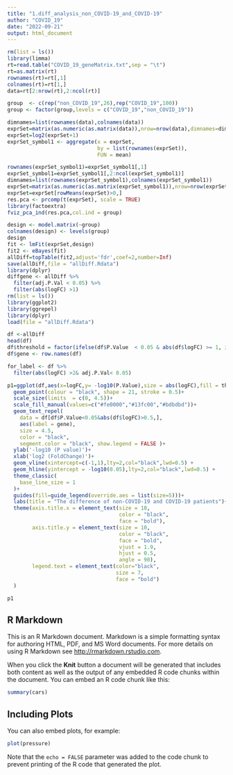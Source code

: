 ---
title: "1.diff_analysis_non_COVID-19_and_COVID-19"
author: "COVID_19"
date: "2022-09-21"
output: html_document
---

```{r setup, include=FALSE}
rm(list = ls())
library(limma)
rt=read.table("COVID_19_geneMatrix.txt",sep = "\t")
rt=as.matrix(rt)
rownames(rt)=rt[,1]
colnames(rt)=rt[1,]
data=rt[2:nrow(rt),2:ncol(rt)]

group  <- c(rep("non_COVID_19",26),rep("COVID_19",100)) 
group <- factor(group,levels = c("COVID_19","non_COVID_19"))

dimnames=list(rownames(data),colnames(data))
exprSet=matrix(as.numeric(as.matrix(data)),nrow=nrow(data),dimnames=dimnames)
exprSet=log2(exprSet+1)
exprSet_symbol1 <- aggregate(x = exprSet,
                             by = list(rownames(exprSet)),
                             FUN = mean)

rownames(exprSet_symbol1)=exprSet_symbol1[,1]
exprSet_symbol1=exprSet_symbol1[,2:ncol(exprSet_symbol1)]
dimnames=list(rownames(exprSet_symbol1),colnames(exprSet_symbol1))
exprSet=matrix(as.numeric(as.matrix(exprSet_symbol1)),nrow=nrow(exprSet_symbol1),dimnames=dimnames)
exprSet=exprSet[rowMeans(exprSet)>0,]
res.pca <- prcomp(t(exprSet), scale = TRUE)
library(factoextra)
fviz_pca_ind(res.pca,col.ind = group)

design <- model.matrix(~group)
colnames(design) <- levels(group)
design
fit <- lmFit(exprSet,design)
fit2 <- eBayes(fit)
allDiff=topTable(fit2,adjust='fdr',coef=2,number=Inf) 
save(allDiff,file = "allDiff.Rdata")
library(dplyr)
diffgene <- allDiff %>% 
  filter(adj.P.Val < 0.05) %>% 
  filter(abs(logFC) >1)
rm(list = ls())
library(ggplot2)
library(ggrepel)
library(dplyr)
load(file = "allDiff.Rdata")

df <-allDiff
head(df)
df$threshold = factor(ifelse(df$P.Value  < 0.05 & abs(df$logFC) >= 1, ifelse(df$logFC >= 1 ,'Up','Down'),'NoSignifi'),levels=c('Up','Down','NoSignifi'))
df$gene <- row.names(df) 

for_label <- df %>% 
  filter(abs(logFC) >2& adj.P.Val< 0.05)

p1=ggplot(df,aes(x=logFC,y= -log10(P.Value),size = abs(logFC),fill = threshold))+
  geom_point(colour = "black", shape = 21, stroke = 0.5)+
  scale_size(limits  = c(0, 4.5))+
  scale_fill_manual(values=c("#fe0000","#13fc00","#bdbdbd"))+
  geom_text_repel(
    data = df[df$P.Value<0.05&abs(df$logFC)>0.5,],
    aes(label = gene),
    size = 4.5,
    color = "black",
    segment.color = "black", show.legend = FALSE )+
  ylab('-log10 (P value)')+
  xlab('log2 (FoldChange)')+
  geom_vline(xintercept=c(-1,1),lty=2,col="black",lwd=0.5) +
  geom_hline(yintercept = -log10(0.05),lty=2,col="black",lwd=0.5) +
  theme_classic( 
    base_line_size = 1
  )+
  guides(fill=guide_legend(override.aes = list(size=5)))+ 
  labs(title = "The difference of non-COVID-19 and COVID-19 patients")+
  theme(axis.title.x = element_text(size = 10, 
                                    color = "black",
                                    face = "bold"),
        axis.title.y = element_text(size = 10,
                                    color = "black",
                                    face = "bold", 
                                    vjust = 1.9, 
                                    hjust = 0.5, 
                                    angle = 90),
        legend.text = element_text(color="black", 
                                   size = 7, 
                                   face = "bold")
  ) 

p1
```

## R Markdown

This is an R Markdown document. Markdown is a simple formatting syntax for authoring HTML, PDF, and MS Word documents. For more details on using R Markdown see <http://rmarkdown.rstudio.com>.

When you click the **Knit** button a document will be generated that includes both content as well as the output of any embedded R code chunks within the document. You can embed an R code chunk like this:

```{r cars}
summary(cars)
```

## Including Plots

You can also embed plots, for example:

```{r pressure, echo=FALSE}
plot(pressure)
```

Note that the `echo = FALSE` parameter was added to the code chunk to prevent printing of the R code that generated the plot.
